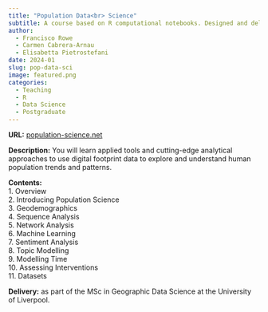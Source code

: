 ```yaml
---
title: "Population Data<br> Science"
subtitle: A course based on R computational notebooks. Designed and delivered by Dr. Carmen Cabrera-Arnau, Prof. Francisco Rowe and Dr. Elisabetta Pietrostefani.
author: 
  - Francisco Rowe
  - Carmen Cabrera-Arnau
  - Elisabetta Pietrostefani
date: 2024-01
slug: pop-data-sci
image: featured.png
categories:
  - Teaching
  - R
  - Data Science
  - Postgraduate
---
```


**URL:** [population-science.net](https://www.population-science.net/)

**Description:** You will learn applied tools and cutting-edge analytical approaches to use digital footprint data to explore and understand human population trends and patterns.

**Contents:**<br>
1. Overview<br>
2. Introducing Population Science<br>
3. Geodemographics<br>
4. Sequence Analysis<br>
5. Network Analysis<br>
6. Machine Learning<br>
7. Sentiment Analysis<br>
8. Topic Modelling<br>
9. Modelling Time<br>
10. Assessing Interventions<br>
11. Datasets<br>

**Delivery:** as part of the MSc in Geographic Data Science at the University of Liverpool.


